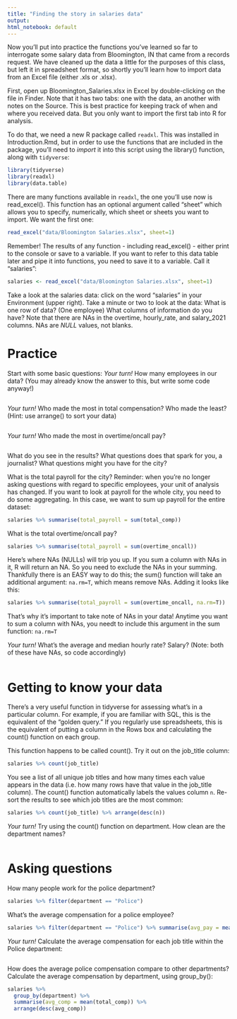 ```yaml
---
title: "Finding the story in salaries data"
output: 
html_notebook: default
---
```


Now you'll put into practice the functions you've learned so far to interrogate some salary data from Bloomington, IN that came from a records request. We have cleaned up the data a little for the purposes of this class, but left it in spreadsheet format, so shortly you'll learn how to import data from an Excel file (either .xls or .xlsx).

First, open up Bloomington_Salaries.xlsx in Excel by double-clicking on the file in Finder. Note that it has two tabs: one with the data, an
another with notes on the Source. This is best practice for keeping track of when and where you received data. But you only want to import the first tab into R for analysis. 

To do that, we need a new R package called `readxl`. This was installed in Introduction.Rmd, but in order to use the functions that are included in the package, you'll need to *import* it into this script using the library() function, along with `tidyverse`:
```r
library(tidyverse)
library(readxl)
library(data.table)
```

There are many functions available in `readxl`, the one you'll use now is read_excel(). This function has an optional argument called "sheet" which allows you to specify, numerically, which sheet or sheets you want to import. We want the first one:
```r
read_excel("data/Bloomington Salaries.xlsx", sheet=1)
```

Remember! The results of any function - including read_excel() - either print to the console or save to a variable. If you want to refer to this data table later and pipe it into functions, you need to save it to a variable. Call it "salaries":
```r
salaries <- read_excel("data/Bloomington Salaries.xlsx", sheet=1)
```

Take a look at the salaries data: click on the word "salaries" in your Environment (upper right). 
Take a minute or two to look at the data:
What is one row of data? (One employee)
What columns of information do you have?
Note that there are NAs in the overtime, hourly_rate, and salary_2021 columns. NAs are *NULL* values, not blanks.

# Practice #

Start with some basic questions: 
*Your turn!*  How many employees in our data? (You may already know the answer to this, but write some code anyway!)
```r

```

*Your turn!*  Who made the most in total compensation? Who made the least? (Hint: use arrange() to sort your data)
```r

```

*Your turn!*  Who made the most in overtime/oncall pay? 
```r

```

What do you see in the results? What questions does that spark for you, a journalist? What questions might you have for the city? 

What is the total payroll for the city? 
Reminder: when you're no longer asking questions with regard to specific employees, your unit of analysis has changed. If you want to look at payroll for the whole city, you need to do some aggregating. In this case, we want to sum up payroll for the entire dataset: 
```r
salaries %>% summarise(total_payroll = sum(total_comp))
```

What is the total overtime/oncall pay? 
```r
salaries %>% summarise(total_payroll = sum(overtime_oncall))
```

Here's where NAs (NULLs) will trip you up. If you sum a column with NAs in it, R will return an NA. So you need to exclude the NAs in your summing. Thankfully there is an EASY way to do this; the sum() function will take an additional argument: `na.rm=T`, which means remove NAs. Adding it looks like this: 
```r
salaries %>% summarise(total_payroll = sum(overtime_oncall, na.rm=T))
```

That's why it's important to take note of NAs in your data!
Anytime you want to sum a column with NAs, you needt to include this argument in the sum function: `na.rm=T`

*Your turn!* What's the average and median hourly rate? Salary? (Note: both of these have NAs, so code accordingly)
```r

```

# Getting to know your data #

There's a very useful function in tidyverse for assessing what's in a particular column. For example, if you are familiar with SQL, this is the equivalent of the "golden query." If you regularly use spreadsheets, this is the equivalent of putting a column in the Rows box and calculating the count() function on each group. 

This function happens to be called count(). Try it out on the job_title column: 
```r
salaries %>% count(job_title)
```

You see a list of all unique job titles and how many times each value appears in the data (i.e. how many rows have that value in the job_title column). The count() function automatically labels the values column `n`.
Re-sort the results to see which job titles are the most common: 
```r
salaries %>% count(job_title) %>% arrange(desc(n))
```

*Your turn!* Try using the count() function on department. How clean are the department names?
```r

```

 
# Asking questions #

How many people work for the police department? 
```r
salaries %>% filter(department == "Police")
```

What's the average compensation for a police employee?
```r
salaries %>% filter(department == "Police") %>% summarise(avg_pay = mean(total_comp))
```

*Your turn!* Calculate the average compensation for each job title within the Police department:
```r

```

How does the average police compensation compare to other departments? Calculate the average compensation by department, using group_by():
```r
salaries %>% 
  group_by(department) %>% 
  summarise(avg_comp = mean(total_comp)) %>% 
  arrange(desc(avg_comp))
```

